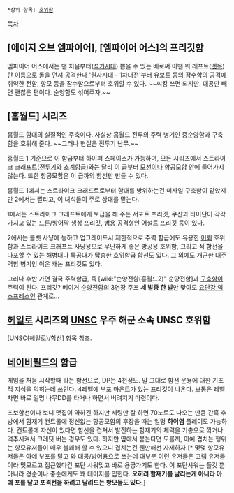  *상위 항목: [[호위함]]

[[목차]]
== [에이지 오브 엠파이어], [엠파이어 어스]의 프리깃함 ==
엠파이어 어스에서는 맨 처음부터([[석기시대]]) 뽑을 수 있는 배로써 이땐 워 래프트([[뗏목]])란 이름으로 돌을 던져 공격한다
'원자시대 - 1차대전'부터 유보트 등의 잠수함의 공격에 취약한 전함, 항모 등을 잠수함으로부터 호위할 수 있다. ~~씨킹 쓰면 되지만. 대공만 빼면 괜찮은 편이다. 순양함도 섞어주자.~~
== [홈월드] 시리즈 ==
홈월드 함대의 실질적인 주축이다. 사실상 홈월드 전투의 주력 병기인 중순양함과 구축함을 호위해 준다. ~~그러나 현실은 전투기 난무.~~

홈월드 1 기준으로 이 함급부터 하이퍼 스페이스가 가능하며, 모든 시리즈에서 스트라이크 크래프트([[전투기]]와 [[초계함]]급)와는 달리 이 급부터 [[모선]]이나 항공모함 안에 들어가지 않는다. 또한 항공모함은 이 급까의 함선만 만들 수 있다.

홈월드 1에서는 스트라이크 크래프트로부터 함대를 방위하는건 미사일 구축함이 맡았지만 2에서는 짤리고, 이 녀석들이 주로 상대를 맡는다. 

1에서는 스트라이크 크래프트에게 보급을 해 주는 서포트 프리깃, 쿠샨과 타이단이 각각 가지고 있는 드론/방어막 생성 프리깃, 범용 공격형인 어설트 프리깃 등이 있다.

2에서는 콜벳 사냥에 능하고 업그레이드시 제한적으로 주력 함급에도 유용한 [[어뢰]] 호위함과 스트라이크 크래프트 사냥용으로 무난하게 좋은 방공용 호위함, 그리고 적 함선을 나포할 수 있는 [[해병대]]나 특공대가 탑승한 호위함급 함선도 있다. 그 외에도 개근한 대주력함 병기인 이온 캐논 프리깃도 있다.

그러나 후반 가면 결국 주력함급, 즉 [wiki:"순양전함(홈월드2)" 순양전함]과 [[구축함]]이 주력이 된다. 프리깃? 베이거 순양전함의 3연장 주포 '''세 발중 한 발'''만 맞아도 [[요단강 익스프레스]]인 관계로...

== [[헤일로]] 시리즈의 [[UNSC]] 우주 해군 소속 UNSC 호위함 ==
[UNSC(헤일로)/함선] 항목 참조.

== [[네이비필드]]의 함급 ==

게임을 처음 시작할때 타는 함선으로, DP는 4천정도. 말 그대로 함선 운용에 대한 기초적 지식을 익히는데 쓰인다. 4레벨에 부포 마운트가 있는 프리깃이 나온다. 보통은 레벨 차면 바로 일명 나무DD를 타거나 하면서 버려지기 마련이다.

초보함선이다 보니 맷집이 약하긴 하지만 세팅만 잘 하면 70노트도 나오는 만큼 간혹 후방에서 함재기 컨트롤에 정신없는 항공모함의 후장을 따는 일명 '''하이염''' 플레이도 가능하다. 컨트롤에 자신이 있다면 함선을 겹쳐서 발진하는 함재기의 체력을 기총으로 깤거나 격추시켜서 크레딧 버는 경우도 있다. 하지만 옆에서 붙는다면 모를까, 아예 겹치는 행위는 항모유저들이 매우 불쾌해 할 수 있으니 겹치는건 웬만해선 자제하자.[* 몇몇 항모유저들은 아예 부포를 달고 와 대공/방어용으로 쓰는데 대부분 이런 유저들은 고렙 유저들이라 멋모르고 접근했다간 포탄 샤워맞고 바로 용궁가기도 한다. 이 포탄샤워는 플깃 뿐 아니라 경순이나 중순에게도 꽤 데미지를 입힌다. '''오히려 함재기를 날리는게 아니라 아예 포를 달고 포격전을 하려고 달려드는 항모들도 있다.''']
